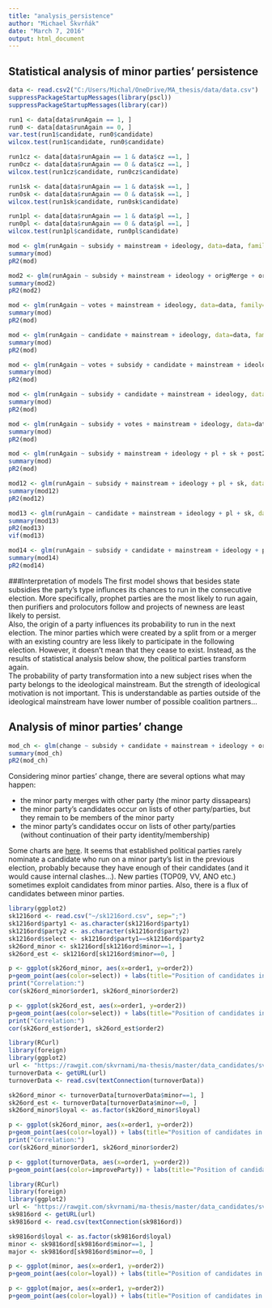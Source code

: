 ```yaml
---
title: "analysis_persistence"
author: "Michael Škvrňák"
date: "March 7, 2016"
output: html_document
---
```


## Statistical analysis of minor parties' persistence
```r
data <- read.csv2("C:/Users/Michal/OneDrive/MA_thesis/data/data.csv")
suppressPackageStartupMessages(library(pscl))
suppressPackageStartupMessages(library(car))
```

```r
run1 <- data[data$runAgain == 1, ]
run0 <- data[data$runAgain == 0, ]
var.test(run1$candidate, run0$candidate)
wilcox.test(run1$candidate, run0$candidate)

run1cz <- data[data$runAgain == 1 & data$cz ==1, ]
run0cz <- data[data$runAgain == 0 & data$cz ==1, ]
wilcox.test(run1cz$candidate, run0cz$candidate)

run1sk <- data[data$runAgain == 1 & data$sk ==1, ]
run0sk <- data[data$runAgain == 0 & data$sk ==1, ]
wilcox.test(run1sk$candidate, run0sk$candidate)

run1pl <- data[data$runAgain == 1 & data$pl ==1, ]
run0pl <- data[data$runAgain == 0 & data$pl ==1, ]
wilcox.test(run1pl$candidate, run0pl$candidate)
```


```r
mod <- glm(runAgain ~ subsidy + mainstream + ideology, data=data, family="binomial")
summary(mod)
pR2(mod)
```

```r
mod2 <- glm(runAgain ~ subsidy + mainstream + ideology + origMerge + origSplit, data=data, family="binomial")
summary(mod2)
pR2(mod2)
```

```r
mod <- glm(runAgain ~ votes + mainstream + ideology, data=data, family="binomial")
summary(mod)
pR2(mod)
```

```r
mod <- glm(runAgain ~ candidate + mainstream + ideology, data=data, family="binomial")
summary(mod)
pR2(mod)
```

```r
mod <- glm(runAgain ~ votes + subsidy + candidate + mainstream + ideology, data=data, family="binomial")
summary(mod)
pR2(mod)
```

```r
mod <- glm(runAgain ~ subsidy + candidate + mainstream + ideology, data=data, family="binomial")
summary(mod)
pR2(mod)
```

```r
mod <- glm(runAgain ~ subsidy + votes + mainstream + ideology, data=data, family="binomial")
summary(mod)
pR2(mod)
```

```r
mod <- glm(runAgain ~ subsidy + mainstream + ideology + pl + sk + post2000, data=data, family="binomial")
summary(mod)
pR2(mod)
```

```r
mod12 <- glm(runAgain ~ subsidy + mainstream + ideology + pl + sk, data=data, family="binomial")
summary(mod12)
pR2(mod12)
```


```r
mod13 <- glm(runAgain ~ candidate + mainstream + ideology + pl + sk, data=data, family="binomial")
summary(mod13)
pR2(mod13)
vif(mod13)
```


```r
mod14 <- glm(runAgain ~ subsidy + candidate + mainstream + ideology + pl + sk, data=data, family="binomial")
summary(mod14)
pR2(mod14)
```

###Interpretation of models
The first model shows that besides state subsidies the party's type influnces its chances to run in the consecutive election. More specifically, prophet parties are the most likely to run again, then purifiers and prolocutors follow and projects of newness are least likely to persist.  
Also, the origin of a party influences its probability to run in the next election. The minor parties which were created by a split from or a merger with an existing country are less likely to participate in the following election. However, it doesn't mean that they cease to exist. Instead, as the results of statistical analysis below show, the political parties transform again.  
The probability of party transformation into a new subject rises when the party belongs to the ideological mainstream. But the strength of ideological motivation is not important. This is understandable as parties outside of the ideological mainstream have lower number of possible coalition partners...

## Analysis of minor parties' change
```r
mod_ch <- glm(change ~ subsidy + candidate + mainstream + ideology + origShell + origMerge + origSplit, data=data, family="binomial")
summary(mod_ch)
pR2(mod_ch)
```

Considering minor parties' change, there are several options what may happen:

* the minor party merges with other party (the minor party dissapears)
* the minor party's candidates occur on lists of other party/parties, but they remain to be members of the minor party
* the minor party's candidates occur on lists of other party/parties (without continuation of their party identity/membership)

Some charts are [here](http://skvrnami.github.io/). It seems that established political parties rarely nominate a candidate who run on a minor party's list in the previous election, probably because they have enough of their candidates (and it would cause internal clashes...).
New parties (TOP09, VV, ANO etc.) sometimes exploit candidates from minor parties. 
Also, there is a flux of candidates between minor parties. 

```r
library(ggplot2)
sk1216ord <- read.csv("~/sk1216ord.csv", sep=";")
sk1216ord$party1 <- as.character(sk1216ord$party1)
sk1216ord$party2 <- as.character(sk1216ord$party2)
sk1216ord$select <- sk1216ord$party1==sk1216ord$party2
sk26ord_minor <- sk1216ord[sk1216ord$minor==1, ]
sk26ord_est <- sk1216ord[sk1216ord$minor==0, ]

p <- ggplot(sk26ord_minor, aes(x=order1, y=order2))
p+geom_point(aes(color=select)) + labs(title="Position of candidates in Slovakia, 2012-16, minor parties only", x="candidate's position in 2012", y="candidate's position in 2016", color="Did the candidate change the party?") + theme(legend.position="top") + scale_color_manual(values=c("red", "black"), labels=c("Yes", "No"))
print("Correlation:")
cor(sk26ord_minor$order1, sk26ord_minor$order2)

p <- ggplot(sk26ord_est, aes(x=order1, y=order2))
p+geom_point(aes(color=select)) + labs(title="Position of candidates in Slovakia, 2012-16, established parties", x="candidate's position in 2012", y="candidate's position in 2016", color="Did the candidate change the party?") + theme(legend.position="top") + scale_color_manual(values=c("red", "black"), labels=c("Yes", "No"))
print("Correlation:")
cor(sk26ord_est$order1, sk26ord_est$order2)
```

```r
library(RCurl)
library(foreign)
library(ggplot2)
url <- "https://rawgit.com/skvrnami/ma-thesis/master/data_candidates/svk_turnover/sk1216ord.csv"
turnoverData <- getURL(url)
turnoverData <- read.csv(textConnection(turnoverData))

sk26ord_minor <- turnoverData[turnoverData$minor==1, ]
sk26ord_est <- turnoverData[turnoverData$minor==0, ]
sk26ord_minor$loyal <- as.factor(sk26ord_minor$loyal)

p <- ggplot(sk26ord_minor, aes(x=order1, y=order2))
p+geom_point(aes(color=loyal)) + labs(title="Position of candidates in Slovakia, 2012-16, minor parties only", x="candidate's position in 2012", y="candidate's position in 2016", color="Did the candidate change the party?") + theme(legend.position="top") + scale_color_manual(values=c("red", "black"), labels=c("Yes", "No"))
print("Correlation:")
cor(sk26ord_minor$order1, sk26ord_minor$order2)

p <- ggplot(turnoverData, aes(x=order1, y=order2))
p+geom_point(aes(color=improveParty)) + labs(title="Position of candidates in Slovakia, 2012-16", x="candidate's position in 2012", y="candidate's position in 2016", color="Did the candidate move to a better party?") + theme(legend.position="top")

```

```r
library(RCurl)
library(foreign)
library(ggplot2)
url <- "https://rawgit.com/skvrnami/ma-thesis/master/data_candidates/svk_turnover/sk9816ord.csv"
sk9816ord <- getURL(url)
sk9816ord <- read.csv(textConnection(sk9816ord))

sk9816ord$loyal <- as.factor(sk9816ord$loyal)
minor <- sk9816ord[sk9816ord$minor==1, ]
major <- sk9816ord[sk9816ord$minor==0, ]

p <- ggplot(minor, aes(x=order1, y=order2))
p+geom_point(aes(color=loyal)) + labs(title="Position of candidates in Slovakia, 2012-16, minor parties", x="candidate's position in 2012", y="candidate's position in 2016", color="Did the candidate change the party?") + theme(legend.position="top") + scale_color_manual(values=c("red", "black"), labels=c("Yes", "No"))

p <- ggplot(major, aes(x=order1, y=order2))
p+geom_point(aes(color=loyal)) + labs(title="Position of candidates in Slovakia, 2012-16, major parties", x="candidate's position in 2012", y="candidate's position in 2016", color="Did the candidate change the party?") + theme(legend.position="top") + scale_color_manual(values=c("red", "black"), labels=c("Yes", "No"))

```


